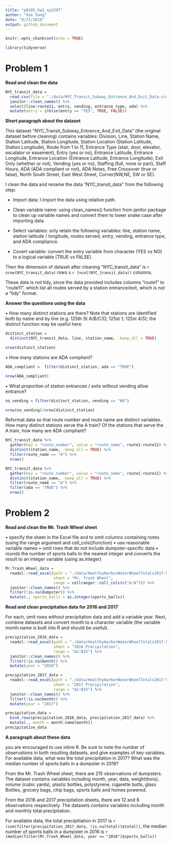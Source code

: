 ```yaml
---
title: "p8105_hw2_xy2397"
author: "Xue Yang"
date: "9/27/2018"
output: github_document
---
```


```r
knitr::opts_chunk$set(echo = TRUE)

library(tidyverse)
```


# Problem 1

**Read and clean the data**

```r
NYC_transit_data = 
  read_csv(file = "./data/NYC_Transit_Subway_Entrance_And_Exit_Data.csv") %>% 
  janitor::clean_names() %>% 
  select(line:route11, entry, vending, entrance_type, ada) %>%
  mutate(entry = ifelse(entry == "YES", TRUE, FALSE))
```

**Short paragraph about the dataset**

This dataset "NYC_Transit_Subway_Entrance_And_Exit_Data" (the original dataset before cleaning) contains variables: Division, Line, Station Name, Station Latitude, Station Longitude, Station Location (Station Latitude, Station Longitude), Route from 1 to 11, Entrance Type (stair, door, elevator, escalator or easement), Entry (yes or no), Entrance Latitude, Entrance Longitude, Entrance Location (Entrance Latitude, Entrance Longitude), Exit Only (whether or not), Vending (yes or no), Staffing (full, none or part), Staff Hours, ADA (ADA compliant or not), ADA Notes, Free Crossover (true or false), North South Street, East West Street, Corner(NW,NE, SW or SE).

I clean the data and rename the data "NYC_transit_data" from the following step:

* Import data: I import the data using relative path.

* Clean variable name: using clean_names() function from janitor package to clean up variable names and convert them to lower snake case after importing data

* Select variables: only retain the following variables: line, station name, station latitude / longitude, routes served, entry, vending, entrance type, and ADA compliance.

* Covert variable: convert the entry variable from character (YES vs NO) to a logical variable (TRUE vs FALSE).

Then the dimension of dataset after cleaning "NYC_transit_data" is `r nrow(NYC_transit_data)` rows x `r (ncol(NYC_transit_data))` columns.

These data is not tidy, since the data provided includes columns "route1" to "route11", which list all routes served by a station entrance/exit, which is not a "tidy" format.

**Answer the questions using the data**

•	How many distinct stations are there? Note that stations are identified both by name and by line (e.g. 125th St A/B/C/D; 125st 1; 125st 4/5); the distinct function may be useful here.

```r
distinct_station = 
  distinct(NYC_transit_data, line, station_name, .keep_all = TRUE)

nrow(distinct_station)
```


•	How many stations are ADA compliant?

```r
ADA_compliant =  filter(distinct_station, ada == "TRUE")

nrow(ADA_compliant)
```


•	What proportion of station entrances / exits without vending allow entrance?

```r
no_vending = filter(distinct_station, vending == "NO")

nrow(no_vending)/nrow(distinct_station)
```

Reformat data so that route number and route name are distinct variables. How many distinct stations serve the A train? Of the stations that serve the A train, how many are ADA compliant?

```r
NYC_transit_data %>% 
  gather(key = "route_number", value = "route_name", route1:route11) %>% 
  distinct(station_name, .keep_all = TRUE) %>% 
  filter(route_name == "A") %>% 
  nrow()
```

```r
NYC_transit_data %>% 
  gather(key = "route_number", value = "route_name", route1:route11) %>% 
  distinct(station_name, .keep_all = TRUE) %>% 
  filter(route_name == "A") %>% 
  filter(ada == "TRUE") %>% 
  nrow()
```

# Problem 2

**Read and clean the Mr. Trash Wheel sheet**

•	specify the sheet in the Excel file and to omit columns containing notes (using the range argument and cell_cols()function)
•	use reasonable variable names
•	omit rows that do not include dumpster-specific data
•	rounds the number of sports balls to the nearest integer and converts the result to an integer variable (using as.integer)

```r
Mr.Trash_Wheel_data = 
  readxl::read_excel(path = "./data/HealthyHarborWaterWheelTotals2017-9-26.xlsx",
                     sheet = "Mr. Trash Wheel",
                     range = cellranger::cell_cols(c("A:N"))) %>% 
  janitor::clean_names() %>% 
  filter(!is.na(dumpster)) %>% 
  mutate(., sports_balls = as.integer(sports_balls)) 
```


**Read and clean precipitation data for 2016 and 2017**

For each, omit rows without precipitation data and add a variable year. Next, combine datasets and convert month to a character variable (the variable month.name is built into R and should be useful).

```r
precipitation_2016_data = 
  readxl::read_excel(path = "./data/HealthyHarborWaterWheelTotals2017-9-26.xlsx",
                     sheet = "2016 Precipitation",
                     range = "A2:B15") %>% 
  janitor::clean_names() %>% 
  filter(!is.na(month)) %>% 
  mutate(year = "2016")

```

```r
precipitation_2017_data = 
  readxl::read_excel(path = "./data/HealthyHarborWaterWheelTotals2017-9-26.xlsx",
                     sheet = "2017 Precipitation",
                     range = "A2:B15") %>% 
  janitor::clean_names() %>% 
  filter(!is.na(month)) %>% 
  mutate(year = "2017") 
```

```r
precipitation_data = 
  bind_rows(precipitation_2016_data, precipitation_2017_data) %>% 
  mutate(., month = month.name[month])
precipitation_data 
```


**A paragraph about these data**

you are encouraged to use inline R. Be sure to note the number of observations in both resulting datasets, and give examples of key variables. For available data, what was the total precipitation in 2017? What was the median number of sports balls in a dumpster in 2016?

From the Mr. Trash Wheel sheet, there are 215 observations of dumpsters. The dataset contains variables including month, year, data, weight(tons), volume (cubic yards), plastic bottles, polystyrene,	cigarette butts, glass Bottles, grocery bags, chip bags, sports balls and homes powered. 

From the 2016 and 2017 precipitation sheets, there are 12 and 8 observations respectively. The datasets contains variables including month and monthly total precipitation.

For available data, the total precipitiation in 2017 is `r (sum(filter(precipitation_2017_data, !is.na(total))$total))`, the median number of sports balls in a dumpster in 2016 is `r (median(filter(Mr.Trash_Wheel_data, year == "2016")$sports_balls))`


